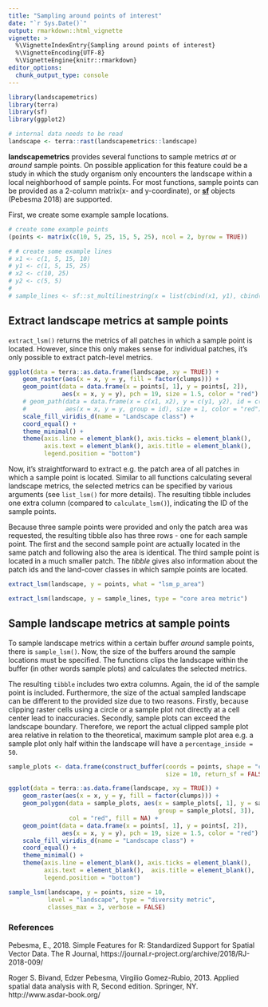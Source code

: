 ```yaml
---
title: "Sampling around points of interest"
date: "`r Sys.Date()`"
output: rmarkdown::html_vignette
vignette: >
  %\VignetteIndexEntry{Sampling around points of interest}
  %\VignetteEncoding{UTF-8}
  %\VignetteEngine{knitr::rmarkdown}
editor_options: 
  chunk_output_type: console
---
```


```r
library(landscapemetrics)
library(terra)
library(sf)
library(ggplot2)

# internal data needs to be read
landscape <- terra::rast(landscapemetrics::landscape)
```

**landscapemetrics** provides several functions to sample metrics *at* or *around* sample points.
On possible application for this feature could be a study in which the study organism only encounters the landscape within a local neighborhood of sample points.
For most functions, sample points can be provided as a 2-column matrix(x- and y-coordinate), or [**sf**](https://cran.r-project.org/web/packages/sf/index.html) objects (Pebesma 2018) are supported.

First, we create some example sample locations.

```r
# create some example points
(points <- matrix(c(10, 5, 25, 15, 5, 25), ncol = 2, byrow = TRUE))

# # create some example lines
# x1 <- c(1, 5, 15, 10)
# y1 <- c(1, 5, 15, 25)
# x2 <- c(10, 25)
# y2 <- c(5, 5)
# 
# sample_lines <- sf::st_multilinestring(x = list(cbind(x1, y1), cbind(x2, y2)))
```

## Extract landscape metrics at sample points

`extract_lsm()` returns the metrics of all patches in which a sample point is located.
However, since this only makes sense for individual patches, it's only possible to extract patch-level metrics.

```r
ggplot(data = terra::as.data.frame(landscape, xy = TRUE)) + 
    geom_raster(aes(x = x, y = y, fill = factor(clumps))) + 
    geom_point(data = data.frame(x = points[, 1], y = points[, 2]), 
               aes(x = x, y = y), pch = 19, size = 1.5, color = "red") + 
    # geom_path(data = data.frame(x = c(x1, x2), y = c(y1, y2), id = c(1, 1, 1, 1, 2, 2)),
    #           aes(x = x, y = y, group = id), size = 1, color = "red") +
    scale_fill_viridis_d(name = "Landscape class") + 
    coord_equal() + 
    theme_minimal() +
    theme(axis.line = element_blank(), axis.ticks = element_blank(), 
          axis.text = element_blank(), axis.title = element_blank(), 
          legend.position = "bottom")
```

Now, it's straightforward to extract e.g. the patch area of all patches in which a sample point is located.
Similar to all functions calculating several landscape metrics, the selected metrics can be specified by various arguments (see `list_lsm()` for more details). 
The resulting tibble includes one extra column (compared to `calculate_lsm()`), indicating the ID of the sample points.

Because three sample points were provided and only the patch area was requested, the resulting tibble also has three rows - one for each sample point. 
The first and the second sample point are actually located in the same patch and following also the area is identical. 
The third sample point is located in a much smaller patch. 
The *tibble* gives also information about the patch ids and the land-cover classes in which sample points are located.

```r
extract_lsm(landscape, y = points, what = "lsm_p_area")
```

<!-- If a line is provided, the results include the patch-level metric for all patches touched by the line. The use of the function is exactly the same as for points.  -->

<!-- For each patch, all core area metrics are returned. While the long line touches three patches (2, 12, 20), line two only touches two patches (20, 25). In this example, all core are metrics are selected for extraction. -->

```r
extract_lsm(landscape, y = sample_lines, type = "core area metric")
```

## Sample landscape metrics at sample points

To sample landscape metrics within a certain buffer *around* sample points, there is `sample_lsm()`.
Now, the size of the buffers around the sample locations must be specified. 
The functions clips the landscape within the buffer (in other words sample plots) and calculates the selected metrics. 

The resulting `tibble` includes two extra columns.
Again, the id of the sample point is included.
Furthermore, the size of the actual sampled landscape can be different to the provided size due to two reasons. 
Firstly, because clipping raster cells using a circle or a sample plot not directly at a cell center lead to inaccuracies.
Secondly, sample plots can exceed the landscape boundary.
Therefore, we report the actual clipped sample plot area relative in relation to the theoretical, maximum sample plot area e.g. a sample plot only half within the landscape will have a `percentage_inside = 50`.

```r
sample_plots <- data.frame(construct_buffer(coords = points, shape = "circle", 
                                            size = 10, return_sf = FALSE))

ggplot(data = terra::as.data.frame(landscape, xy = TRUE)) + 
    geom_raster(aes(x = x, y = y, fill = factor(clumps))) +
    geom_polygon(data = sample_plots, aes(x = sample_plots[, 1], y = sample_plots[, 2], 
                                          group = sample_plots[, 3]),
                 col = "red", fill = NA) +
    geom_point(data = data.frame(x = points[, 1], y = points[, 2]), 
               aes(x = x, y = y), pch = 19, size = 1.5, color = "red") + 
    scale_fill_viridis_d(name = "Landscape class") + 
    coord_equal() + 
    theme_minimal() +
    theme(axis.line = element_blank(), axis.ticks = element_blank(),
          axis.text = element_blank(),  axis.title = element_blank(),
          legend.position = "bottom") 
```

```r
sample_lsm(landscape, y = points, size = 10, 
           level = "landscape", type = "diversity metric", 
           classes_max = 3, verbose = FALSE)
```

<!-- It's also possible to construct buffers around lines, and to directly provide SpatialPolygons as sample plots. -->

### References

Pebesma, E., 2018. Simple Features for R: Standardized Support for Spatial Vector Data. The R Journal, https://journal.r-project.org/archive/2018/RJ-2018-009/

Roger S. Bivand, Edzer Pebesma, Virgilio Gomez-Rubio, 2013. Applied spatial data analysis with R, Second edition. Springer, NY. http://www.asdar-book.org/
